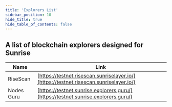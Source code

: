 ```yaml
---
title: 'Explorers List'
sidebar_position: 10
hide_title: true
hide_table_of_contents: false
---
```



<PageTitle iconUrl="img/sunrise-icon.svg" title="Sunrise Explorers List" />

## A list of blockchain explorers designed for Sunrise

| Name             | Link |
| ---------------- | ---- |
| RiseScan | [https://testnet.risescan.sunriselayer.io/](https://testnet.risescan.sunriselayer.io/) |
| Nodes Guru | [https://testnet.sunrise.explorers.guru/](https://testnet.sunrise.explorers.guru/) |
